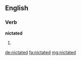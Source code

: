 ==English==

===Verb===
'''nictated'''

# {{en-past of|nictate}}

[[de:nictated]]
[[fa:nictated]]
[[mg:nictated]]